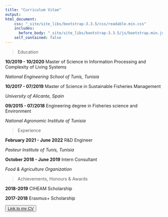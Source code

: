 ```yaml
---
title: "Curriculum Vitae"
output: 
html_document:
    css: "_site/site_libs/bootstrap-3.3.5/css/readable.min.css"
    includes:
      before_body: "_site/site_libs/bootstrap-3.3.5/js/bootstrap.min.js"
    self_contained: false
---
```



>  <i class="fa fa-graduation-cap"aria-hidden="true"></i> Education


**10/2019 - 10/2020**  Master of Science in Information Processing and Complexity of Living Systems 


  *National Engineering School of Tunis, Tunisia*


**10/2017 - 07/2019**  Master of Science in Sustainable Fisheries Management
        
        
  *University of Alicante, Spain*


**09/2015 - 07/2018**  Engineering degree in Fisheries science and Environment 
        
        
  *National Agronomic Institute of Tunisia*


>  <i class="fa fa-briefcase" aria-hidden="true"></i> Experience 


**February 2021 - June 2022** R\&D Engineer


*Pasteur Institute of Tunis, Tunisia*


**October 2018 - June 2019** Intern Consultant
        

*Food \& Agriculture Organization*


>  <i class="fa fa-trophy" aria-hidden="true"></i> Achievements, Honours & Awards
      
**2018-2019**  CIHEAM Scholarship


**2017-2018** Erasmus+ Scholarship
        
<i class="fa fa-folder" aria-hidden="true"></i>
<button type="button" class="btn btn-readable">[Link to my CV](https://drive.google.com/file/d/1NekR0G0i-mDV3giOBaZl3BH9dVRwaPXu/view?usp=sharing)</button>




        
   
        
 
        
        
 





